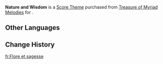 {{About|the Score Theme|the Event Card|Nature and Wisdom}}
{{Item Infobox
|id           = 319011
|title        = Nature and Wisdom
|image        = Item Nature and Wisdom.png
|type         = Score Themes
|source1      = [[Treasure of Myriad Melodies]]
}}
'''Nature and Wisdom''' is a [[Score Theme]] purchased from [[Treasure of Myriad Melodies]] for {{Item|Repertoire Coins|x=600}}.

==Other Languages==
{{Other Languages
|en       = Nature and Wisdom
|zhs      = 草与智慧
|zhs_rm   = 
|zht      = 草與智慧
|zht_rm   = 
|zh_tl    = 
|ja       = 草と知恵
|ja_rm    = Kusa to Chie
|ja_tl    = Grass and Wisdom
|ko       = 풀과 지혜
|ko_tl    = 
|es       = Plantas y saber
|es_tl    = Plants and Knowledge
|fr       = Flore et sagesse
|fr_tl    = Flora and Wisdom
|ru       = Природная мудрость
|ru_tl    = 
|th       = Nature and Wisdom
|vi       = Thảo Trí Tuệ
|vi_tl    = 
|de       = Wiesen und Weisheit
|de_tl    = 
|id       = Nature and Wisdom
|pt       = Planta e Sabedoria
|pt_tl    = 
|tr       = Doğa ve Bilgelik
|tr_tl    = 
|it       = Natura e Saggezza
|it_tl    = 
}}

==Change History==
{{Change History|5.3}}

[[fr:Flore et sagesse]]
